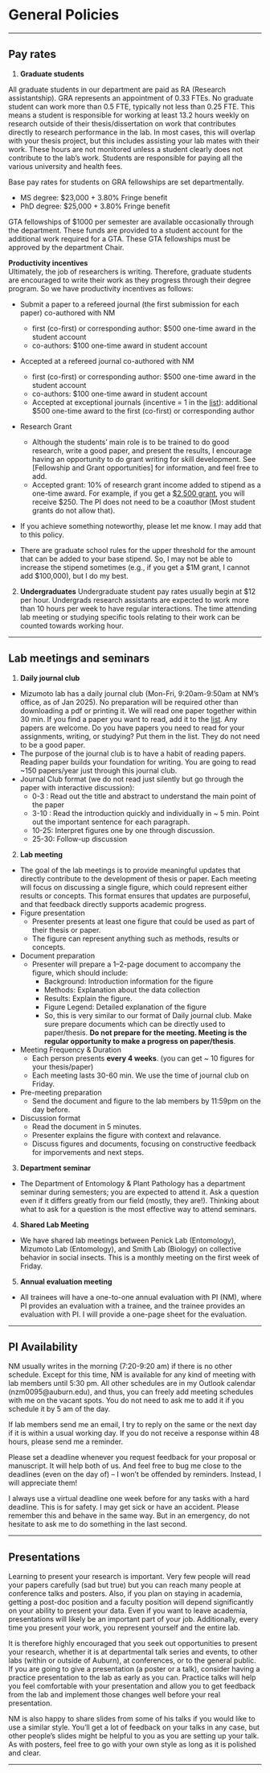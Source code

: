 # General Policies

----------

## Pay rates
  
1. **Graduate students**

All graduate students in our department are paid as RA (Research assistantship). GRA represents an appointment of 0.33 FTEs. No graduate student can work more than 0.5 FTE, typically not less than 0.25 FTE. This means a student is responsible for working at least 13.2 hours weekly on research outside of their thesis/dissertation on work that contributes directly to research performance in the lab. In most cases, this will overlap with your thesis project, but this includes assisting your lab mates with their work. These hours are not monitored unless a student clearly does not contribute to the lab's work. Students are responsible for paying all the various university and health fees.   

Base pay rates for students on GRA fellowships are set departmentally.

* MS degree: $23,000 + 3.80% Fringe benefit
* PhD degree: $25,000 + 3.80% Fringe benefit

GTA fellowships of $1000 per semester are available occasionally through the department. These funds are provided to a student account for the additional work required for a GTA. These GTA fellowships must be approved by the department Chair.

**Productivity incentives**  
Ultimately, the job of researchers is writing. Therefore, graduate students are encouraged to write their work as they progress through their degree program. So we have productivity incentives as follows:

* Submit a paper to a refereed journal (the first submission for each paper) co-authored with NM
  + first (co-first) or corresponding author: $500 one-time award in the student account
  + co-authors: $100 one-time award in student account

* Accepted at a refereed journal co-authored with NM
  + first (co-first) or corresponding author: $500 one-time award in the student account
  + co-authors: $100 one-time award in student account
  + Accepted at exceptional journals (incentive = 1 in the [list](https://docs.google.com/spreadsheets/d/1tNzj1UMuvO9vShVRI0QanOSFvRSSd8Q5cm1ndOqWjYg/edit?gid=1450194090#gid=1450194090)): additional $500 one-time award to the first (co-first) or corresponding author

* Research Grant
  + Although the students' main role is to be trained to do good research, write a good paper, and present the results, I encourage having an opportunity to do grant writing for skill development. See [Fellowship and Grant opportunities] for information, and feel free to add.
  + Accepted grant: 10% of research grant income added to stipend as a one-time award. For example, if you get a [$2,500 grant](https://iussi.cyberbee.net/awards/), you will receive $250. The PI does not need to be a coauthor (Most student grants do not allow that).

* If you achieve something noteworthy, please let me know. I may add that to this policy.

* There are graduate school rules for the upper threshold for the amount that can be added to your base stipend. So, I may not be able to increase the stipend sometimes (e.g., if you get a $1M grant, I cannot add $100,000), but I do my best. 

2. **Undergraduates**
Undergraduate student pay rates usually begin at $12 per hour. Undergrads research assistants are expected to work more than 10 hours per week to have regular interactions. The time attending lab meeting or studying specific tools relating to their work can be counted towards working hour.

----------

## Lab meetings and seminars

1. **Daily journal club**
  + Mizumoto lab has a daily journal club (Mon-Fri, 9:20am-9:50am at NM's office, as of Jan 2025). No preparation will be required other than downloading a pdf or printing it. We will read one paper together within 30 min. If you find a paper you want to read, add it to the [list](https://docs.google.com/spreadsheets/d/1oH9S6sksLE8oym9vj8eIPnwtD1yuOtqDAbN96wR89H0/edit?gid=0#gid=0). Any papers are welcome. Do you have papers you need to read for your assignments, writing, or studying? Put them in the list. They do not need to be a good paper.
  + The purpose of the journal club is to have a habit of reading papers. Reading paper builds your foundation for writing. You are going to read ~150 papers/year just through this journal club.
  + Journal Club format (we do not read just silently but go through the paper with interactive discussion):
    + 0-3  : Read out the title and abstract to understand the main point of the paper
    + 3-10 : Read the introduction quickly and individually in ~ 5 min. Point out the important sentence for each paragraph.
    + 10-25: Interpret figures one by one through discussion.
    + 25-30: Follow-up discussion

2. **Lab meeting**
  + The goal of the lab meetings is to provide meaningful updates that directly contribute to the development of thesis or paper. Each meeting will focus on discussing a single figure, which could represent either results or concepts. This format ensures that updates are purposeful, and that feedback directly supports academic progress.
  + Figure presentation
    + Presenter presents at least one figure that could be used as part of their thesis or paper.
    + The figure can represent anything such as methods, results or concepts.
  + Document preparation
    + Presenter will prepare a 1–2-page document to accompany the figure, which should include:
      + Background: Introduction information for the figure
      + Methods: Explanation about the data collection
      + Results: Explain the figure.
      + Figure Legend: Detailed explanation of the figure 
      + So, this is very similar to our format of Daily journal club. Make sure prepare documents which can be directly used to paper/thesis. **Do not prepare for the meeting. Meeting is the regular opportunity to make a progress on paper/thesis**.
  + Meeting Frequency & Duration
    + Each person presents **every 4 weeks**. (you can get ~ 10 figures for your thesis/paper)
    + Each meeting lasts 30-60 min. We use the time of journal club on Friday.
  + Pre-meeting preparation
    + Send the document and figure to the lab members by 11:59pm on the day before.
  + Discussion format
    + Read the document in 5 minutes.
    + Presenter explains the figure with context and relavance.
    + Discuss figures and documents, focusing on constructive feedback for imporvements and next steps.

3. **Department seminar**
  + The Department of Entomology & Plant Pathology has a department seminar during semesters; you are expected to attend it. Ask a question even if it differs greatly from our field (mostly, they are!). Thinking about what to ask for a question is the most effective way to attend seminars.

4. **Shared Lab Meeting**
  + We have shared lab meetings between Penick Lab (Entomology), Mizumoto Lab (Entomology), and Smith Lab (Biology) on collective behavior in social insects. This is a monthly meeting on the first week of Friday.

5. **Annual evaluation meeting**
  + All trainees will have a one-to-one annual evaluation with PI (NM), where PI provides an evaluation with a trainee, and the trainee provides an evaluation with PI. I will provide a one-page sheet for the evaluation.

----------
 
## PI Availability

NM usually writes in the morning (7:20-9:20 am) if there is no other schedule. Except for this time, NM is available for any kind of meeting with lab members until 5:30 pm. All other schedules are in my Outlook calendar (nzm0095@auburn.edu), and thus, you can freely add meeting schedules with me on the vacant spots. You do not need to ask me to add it if you schedule it by 5 am of the day.  
 
If lab members send me an email, I try to reply on the same or the next day if it is within a usual working day. If you do not receive a response within 48 hours, please send me a reminder.
 
Please set a deadline whenever you request feedback for your proposal or manuscript. It will help both of us. And feel free to bug me close to the deadlines (even on the day of) -- I won't be offended by reminders. Instead, I will appreciate them!
 
I always use a virtual deadline one week before for any tasks with a hard deadline. This is for safety. I may get sick or have an accident. Please remember this and behave in the same way. But in an emergency, do not hesitate to ask me to do something in the last second.
 
----------

## Presentations

Learning to present your research is important. Very few people will read your papers carefully (sad but true) but you can reach many people at conference talks and posters. Also, if you plan on staying in academia, getting a post-doc position and a faculty position will depend significantly on your ability to present your data. Even if you want to leave academia, presentations will likely be an important part of your job. Additionally, every time you present your work, you represent yourself and the entire lab.

It is therefore highly encouraged that you seek out opportunities to present your research, whether it is at departmental talk series and events, to other labs (within or outside of Auburn), at conferences, or to the general public. If you are going to give a presentation (a poster or a talk), consider having a practice presentation to the lab as early as you can. Practice talks will help you feel comfortable with your presentation and allow you to get feedback from the lab and implement those changes well before your real presentation.
 
NM is also happy to share slides from some of his talks if you would like to use a similar style. You’ll get a lot of feedback on your talks in any case, but other people’s slides might be helpful to you as you are setting up your talk. As with posters, feel free to go with your own style as long as it is polished and clear.

----------
<!--
## Recommendation Letters
 
Letters of recommendation are extremely important for getting new positions and grants. You can count on NM to write you a letter if you have been in the lab for at least one year (it’s hard to really know someone if they have only been around for a few months). Exceptions can be made if students or post-docs are applying for fellowships shortly after starting in the lab. If you need a letter, notify NM as soon as possible with the deadline and send your CV and any relevant instructions for the content of the letter. If the letter is for a grant, also include your specific aims. 
-->

